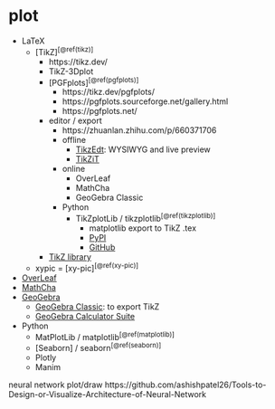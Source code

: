 # plot

- LaTeX
  - [TikZ]^[\@ref(tikz)]^
    - https://tikz.dev/
    - TikZ-3Dplot
    - [PGFplots]^[\@ref(pgfplots)]^
      - https://tikz.dev/pgfplots/
      - https://pgfplots.sourceforge.net/gallery.html
      - https://pgfplots.net/
    - editor / export
      - https://zhuanlan.zhihu.com/p/660371706
      - offline
        - [TikzEdt](http://www.tikzedt.org/): WYSIWYG and live preview
        - [TikZiT](https://tikzit.github.io/)
      - online
        - OverLeaf
        - MathCha
        - GeoGebra Classic
      - Python
        - TikZplotLib / tikzplotlib^[\@ref(tikzplotlib)]^
          - matplotlib export to TikZ .tex
          - [PyPI](https://pypi.org/project/tikzplotlib/)
          - [GitHub](https://github.com/nschloe/tikzplotlib)
    - [TikZ library](https://tex.stackexchange.com/questions/42611/list-of-available-tikz-libraries-with-a-short-introduction)
  - xypic = [xy-pic]^[\@ref(xy-pic)]^
- [OverLeaf](https://www.overleaf.com/)
- [MathCha](https://www.mathcha.io/)
- [GeoGebra](https://www.geogebra.org/)
  - [GeoGebra Classic](https://www.geogebra.org/classic): to export TikZ
  - [GeoGebra Calculator Suite](https://www.geogebra.org/calculator)
- Python
  - MatPlotLib / matplotlib^[\@ref(matplotlib)]^
  - [Seaborn] / seaborn^[\@ref(seaborn)]^
  - Plotly
  - Manim

neural network plot/draw
https://github.com/ashishpatel26/Tools-to-Design-or-Visualize-Architecture-of-Neural-Network
